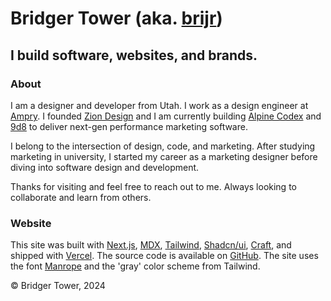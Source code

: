 
# Bridger Tower <span className="text-muted-foreground">(aka. [brijr](https://github.com/brijr))</span>

## I build software, websites, and brands.

<PortfolioLinks />

### About

I am a designer and developer from Utah. I work as a design engineer at [Ampry](https://ampry.com). I founded [Zion Design](https://zion.surf) and I am currently building [Alpine Codex](https://alpinecodex.com) and [9d8](https://9d8.dev) to deliver next-gen performance marketing software.

I belong to the intersection of design, code, and marketing. After studying marketing in university, I started my career as a marketing designer before diving into software design and development.

Thanks for visiting and feel free to reach out to me. Always looking to collaborate and learn from others.

<OtherLinks />

### Website

This site was built with [Next.js](https://nextjs.org), [MDX](https://mdxjs.com), [Tailwind](https://tailwindcss.com), [Shadcn/ui](https://ui.shadcn.com), [Craft](https://github.com/brijr/craft), and shipped with [Vercel](https://vercel.com). The source code is available on [GitHub](https://github.com/brijr/home). The site uses the font [Manrope](https://www.gent.media/manrope) and the 'gray' color scheme from Tailwind. 

<p className="text-muted-foreground text-sm">© Bridger Tower, 2024</p>
